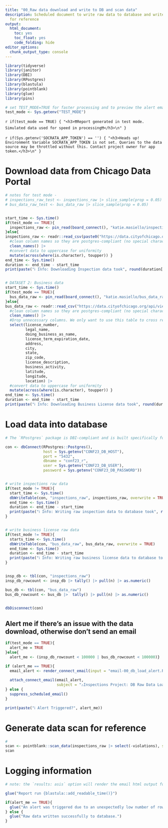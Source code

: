 ```yaml
---
title: "00_Raw data download and write to DB and scan data"
description: Scheduled document to write raw data to database and write the data scan
  for reference
output:
  html_document:
    toc: yes
    toc_float: yes
    code_folding: hide
editor_options:
  chunk_output_type: console
---
```


```r

library(tidyverse)
library(janitor)
library(DBI)
library(RPostgres)
library(blastula)
library(pointblank)
library(glue)
library(pins)

# set TEST_MODE=TRUE for faster processing and to preview the alert email. TEST_MODE will read smaller data frames from a pin and not write data to DB. Logic is written such that if TEST_MODE is any value other than TRUE (including not set), it behaves as if it is FALSE.
test_mode <- Sys.getenv("TEST_MODE")
```


`r if(test_mode == TRUE) { "<h3>❗❗Report generated in test mode. Simulated data used for speed in processing❗❗</h3>\n" }`


`r if(Sys.getenv('SOCRATA_APP_TOKEN') == '') { "<h3>Heads up! Environment Variable SOCRATA_APP_TOKEN is not set. Queries to the data source may be throttled without this. Contact project owner for app token.</h3>\n" }`



# Download data from Chicago Data Portal

```r


# notes for test mode - 
# inspections_raw_test <- inspections_raw |> slice_sample(prop = 0.05)
# bus_data_raw_test <- bus_data_raw |> slice_sample(prop = 0.05)


start_time <- Sys.time()
if(test_mode == TRUE){
  inspections_raw <- pin_read(board_connect(), "katie.masiello/inspections_raw_test")
}else{
inspections_raw <- readr::read_csv(paste0("https://data.cityofchicago.org/api/views/4ijn-s7e5/rows.csv?$$app_token=",Sys.getenv("SOCRATA_APP_TOKEN"))) |> 
  #clean column names so they are postgres-compliant (no special characters or spaces) and less annoying to type
  clean_names() |> 
  #convert data to uppercase for uniformity
  mutate(across(where(is.character), toupper)) }
end_time <- Sys.time()
duration <- end_time - start_time
print(paste("ℹ️ Info: Downloading Inspection data took", round(duration[[1]], 2),  units(duration)))


# DATASET 2: Business data
start_time <- Sys.time()
if(test_mode == TRUE){
  bus_data_raw <- pin_read(board_connect(), "katie.masiello/bus_data_raw_test")
}else{
bus_data_raw <- readr::read_csv("https://data.cityofchicago.org/api/views/r5kz-chrr/rows.csv") |> 
  #clean column names so they are postgres-compliant (no special characters or spaces) and less annoying to type
  clean_names() |> 
  #Drop unnecessary columns. We only want to use this table to cross reference Licence Number to business name, location, 
  select(license_number, 
         legal_name, 
         doing_business_as_name, 
         license_term_expiration_date,
         address, 
         city, 
         state, 
         zip_code, 
         license_description, 
         business_activity,
         latitude, 
         longitude, 
         location) |> 
  #convert data to uppercase for uniformity
  mutate(across(where(is.character), toupper)) }
end_time <- Sys.time()
duration <- end_time - start_time
print(paste("ℹ️ Info: Downloading Business License data took", round(duration[[1]], 2),  units(duration)))


```


# Load data into database
```r


# The `RPostgres` package is DBI-compliant and is built specifically for PosgreSQL DB. Performance may be faster (particularly for writing data!) than using the generic odbc package. 

con <- dbConnect(RPostgres::Postgres(), 
                 host = Sys.getenv("CONF23_DB_HOST"), 
                 port = "5432", 
                 dbname = "conf23_r", 
                 user = Sys.getenv("CONF23_DB_USER"), 
                 password = Sys.getenv("CONF23_DB_PASSWORD"))


# write inspections raw data
if(test_mode != TRUE){
  start_time <- Sys.time()
  dbWriteTable(con, "inspections_raw", inspections_raw, overwrite = TRUE)
  end_time <- Sys.time()
  duration <- end_time - start_time
  print(paste("ℹ️ Info: Writing raw inspection data to database took", round(duration[[1]], 2),  units(duration)))
}


# write business license raw data
if(test_mode != TRUE){
  starts_time <- Sys.time()
  dbWriteTable(con, "bus_data_raw", bus_data_raw, overwrite = TRUE)
  end_time <- Sys.time()
  duration <- end_time - start_time
  print(paste("ℹ️ Info: Writing raw business license data to database took", round(duration[[1]], 2),  units(duration)))
}


insp_db <- tbl(con, "inspections_raw")
insp_db_rowcount <- insp_db |> tally() |> pull(n) |> as.numeric()

bus_db <- tbl(con, "bus_data_raw")
bus_db_rowcount <- bus_db |>  tally() |> pull(n) |> as.numeric()


dbDisconnect(con)
```


## Alert me if there's an issue with the data download, otherwise don't send an email

```r


if(test_mode == TRUE){
  alert_me = TRUE
}else{
  alert_me <- (insp_db_rowcount < 100000 | bus_db_rowcount < 100000)}

if (alert_me == TRUE){
  email_alert <- render_connect_email(input = "email-00_db_load_alert.Rmd")
  
  attach_connect_email(email_alert,
                       subject = "⚠️Inspections Project: DB Raw Data Load Issue")
} else {
  suppress_scheduled_email()
}

print(paste("ℹ️ Alert Triggered?", alert_me))


```


# Generate data scan for reference

```r

# 
scan <- pointblank::scan_data(inspections_raw |> select(-violations), sections = "OVMS")
scan


```


# Logging information
```r


# note: the `results: asis` option will render the email html output for viewing.

glue("Report run {blastula::add_readable_time()}")

if(alert_me == TRUE){
  glue("An alert was triggered due to an unexpectedly low number of rows in the raw dataset. An email alert was generated, and is shown below. {email_alert$html_html}")
} else {
  glue("Raw data written successfully to database.")
}

```

